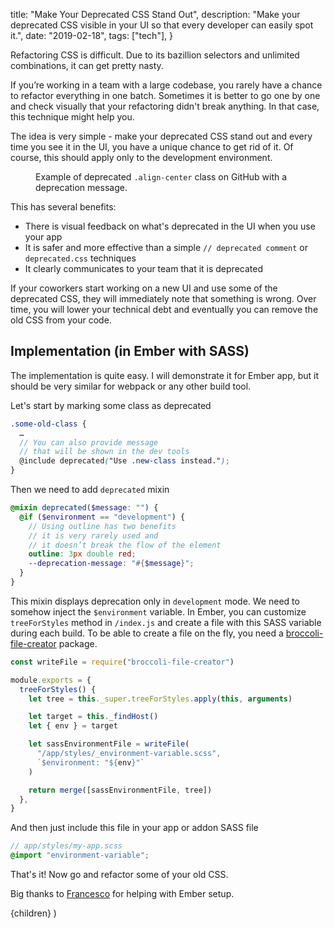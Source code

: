 
  title: "Make Your Deprecated CSS Stand Out",
  description:
    "Make your deprecated CSS visible in your UI so that every developer can easily spot it.",
  date: "2019-02-18",
  tags: ["tech"],
}

Refactoring CSS is difficult. Due to its bazillion selectors and unlimited combinations, it can get pretty nasty.

If you’re working in a team with a large codebase, you rarely have a chance to refactor everything in one batch. Sometimes it is better to go one by one and check visually that your refactoring didn't break anything. In that case, this technique might help you.

The idea is very simple - make your deprecated CSS stand out and every time you see it in the UI, you have a unique chance to get rid of it. Of course, this should apply only to the development environment.

<Figure
  src="/images/deprecated-css-example.png"
  alt="Example of deprecated .align-center class on GitHub homepage"
  width={1866}
  height={836}
>
  Example of deprecated <code>.align-center</code> class on GitHub with a
  deprecation message.
</Figure>

This has several benefits:

- There is visual feedback on what's deprecated in the UI when you use your app
- It is safer and more effective than a simple `// deprecated comment` or `deprecated.css` techniques
- It clearly communicates to your team that it is deprecated

If your coworkers start working on a new UI and use some of the deprecated CSS, they will immediately note that something is wrong. Over time, you will lower your technical debt and eventually you can remove the old CSS from your code.

## Implementation (in Ember with SASS)

The implementation is quite easy. I will demonstrate it for Ember app, but it should be very similar for webpack or any other build tool.

Let's start by marking some class as deprecated

```scss
.some-old-class {
  …
  // You can also provide message
  // that will be shown in the dev tools
  @include deprecated("Use .new-class instead.");
}
```

Then we need to add `deprecated` mixin

```scss
@mixin deprecated($message: "") {
  @if ($environment == "development") {
    // Using outline has two benefits
    // it is very rarely used and
    // it doesn’t break the flow of the element
    outline: 3px double red;
    --deprecation-message: "#{$message}";
  }
}
```

This mixin displays deprecation only in `development` mode. We need to somehow inject the `$environment` variable. In Ember, you can customize `treeForStyles` method in `/index.js` and create a file with this SASS variable during each build. To be able to create a file on the fly, you need a [broccoli-file-creator](https://github.com/rwjblue/broccoli-file-creator) package.

```javascript
const writeFile = require("broccoli-file-creator")

module.exports = {
  treeForStyles() {
    let tree = this._super.treeForStyles.apply(this, arguments)

    let target = this._findHost()
    let { env } = target

    let sassEnvironmentFile = writeFile(
      "/app/styles/_environment-variable.scss",
      `$environment: "${env}"`
    )

    return merge([sassEnvironmentFile, tree])
  },
}
```

And then just include this file in your app or addon SASS file

```scss
// app/styles/my-app.scss
@import "environment-variable";
```

That's it! Now go and refactor some of your old CSS.

Big thanks to [Francesco](https://fnovy.com/) for helping with Ember setup.

  <BlogPostLayout meta={meta}>{children}</BlogPostLayout>
)

